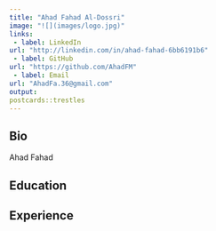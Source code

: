 ---
title: "Ahad Fahad Al-Dossri"
image: "![](images/logo.jpg)"
links:
 - label: LinkedIn
url: "http://linkedin.com/in/ahad-fahad-6bb6191b6"
 - label: GitHub
url: "https://github.com/AhadFM"
 - label: Email
url: "AhadFa.36@gmail.com"
output:
postcards::trestles
---

## Bio

Ahad Fahad 

## Education

## Experience
